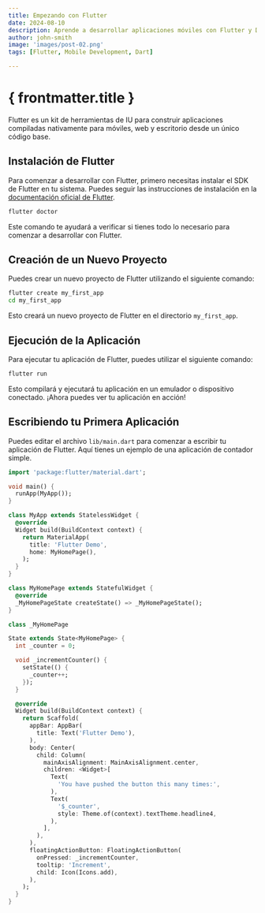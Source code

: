 ```yaml
---
title: Empezando con Flutter
date: 2024-08-10
description: Aprende a desarrollar aplicaciones móviles con Flutter y Dart.
author: john-smith
image: 'images/post-02.png'
tags: [Flutter, Mobile Development, Dart]

---
```


# { frontmatter.title }

Flutter es un kit de herramientas de IU para construir aplicaciones compiladas nativamente para móviles, web y escritorio desde un único código base.

## Instalación de Flutter

Para comenzar a desarrollar con Flutter, primero necesitas instalar el SDK de Flutter en tu sistema. Puedes seguir las instrucciones de instalación en la [documentación oficial de Flutter](https://flutter.dev/docs/get-started/install).

```bash
flutter doctor
```

Este comando te ayudará a verificar si tienes todo lo necesario para comenzar a desarrollar con Flutter.

## Creación de un Nuevo Proyecto

Puedes crear un nuevo proyecto de Flutter utilizando el siguiente comando:

```bash
flutter create my_first_app
cd my_first_app
```

Esto creará un nuevo proyecto de Flutter en el directorio `my_first_app`.

## Ejecución de la Aplicación

Para ejecutar tu aplicación de Flutter, puedes utilizar el siguiente comando:

```bash
flutter run
```

Esto compilará y ejecutará tu aplicación en un emulador o dispositivo conectado. ¡Ahora puedes ver tu aplicación en acción!

## Escribiendo tu Primera Aplicación

Puedes editar el archivo `lib/main.dart` para comenzar a escribir tu aplicación de Flutter. Aquí tienes un ejemplo de una aplicación de contador simple.

```dart
import 'package:flutter/material.dart';

void main() {
  runApp(MyApp());
}

class MyApp extends StatelessWidget {
  @override
  Widget build(BuildContext context) {
    return MaterialApp(
      title: 'Flutter Demo',
      home: MyHomePage(),
    );
  }
}

class MyHomePage extends StatefulWidget {
  @override
  _MyHomePageState createState() => _MyHomePageState();
}

class _MyHomePage

State extends State<MyHomePage> {
  int _counter = 0;

  void _incrementCounter() {
    setState(() {
      _counter++;
    });
  }

  @override
  Widget build(BuildContext context) {
    return Scaffold(
      appBar: AppBar(
        title: Text('Flutter Demo'),
      ),
      body: Center(
        child: Column(
          mainAxisAlignment: MainAxisAlignment.center,
          children: <Widget>[
            Text(
              'You have pushed the button this many times:',
            ),
            Text(
              '$_counter',
              style: Theme.of(context).textTheme.headline4,
            ),
          ],
        ),
      ),
      floatingActionButton: FloatingActionButton(
        onPressed: _incrementCounter,
        tooltip: 'Increment',
        child: Icon(Icons.add),
      ),
    );
  }
}
```
